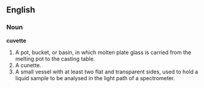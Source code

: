 ==English==

===Noun===

'''cuvette'''

#A pot, bucket, or basin, in which molten plate glass is carried from the melting pot to the casting table.
#A cunette.
#A small vessel with at least two flat and transparent sides, used to hold a liquid sample to be analysed in the light path of a spectrometer.